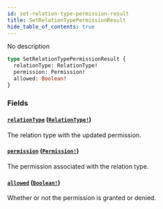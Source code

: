 ```yaml
---
id: set-relation-type-permission-result
title: SetRelationTypePermissionResult
hide_table_of_contents: true
---
```



No description

```graphql
type SetRelationTypePermissionResult {
  relationType: RelationType!
  permission: Permission!
  allowed: Boolean!
}
```


### Fields

#### [`relationType`](#) ([`RelationType!`](/docs/directory-guide/graphql/reference/schema/objects/relation-type))

The relation type with the updated permission.


#### [`permission`](#) ([`Permission!`](/docs/directory-guide/graphql/reference/schema/objects/permission))

The permission associated with the relation type.


#### [`allowed`](#) ([`Boolean!`](/docs/directory-guide/graphql/reference/schema/scalars/boolean))

Whether or not the permission is granted or denied.





